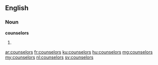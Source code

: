 ==English==

===Noun===
'''counselors'''
# {{plural of|counselor}}

[[ar:counselors]]
[[fr:counselors]]
[[ku:counselors]]
[[hu:counselors]]
[[mg:counselors]]
[[my:counselors]]
[[nl:counselors]]
[[sv:counselors]]